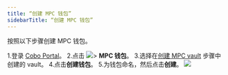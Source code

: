 ```yaml
---
title: “创建 MPC 钱包”
sidebarTitle: “创建 MPC 钱包”
---
```


按照以下步骤创建 MPC 钱包。

1.登录 [Cobo Portal](https://portal.cobo.com/login)。
2.点击 <img src="/cn/images/mpc-wallet/wallets-icon.svg" className="icon"></img>> **MPC 钱包**。
3.选择在[创建 MPC vault](/en/portal/mpc-wallets/ocw/create-mpc-vault) 步骤中创建的 vault。
4.点击**创建钱包**。
5.为钱包命名，然后点击**创建**。
<img src="/cn/images/mpc-wallet/create-mpc-wallet.png" className="screenshot_full_screen"/>